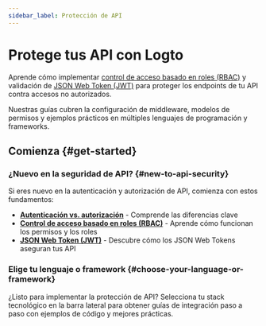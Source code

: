 ```yaml
---
sidebar_label: Protección de API
---
```


# Protege tus API con Logto

Aprende cómo implementar [control de acceso basado en roles (RBAC)](/authorization/role-based-access-control) y validación de [JSON Web Token (JWT)](https://auth.wiki/jwt) para proteger los endpoints de tu API contra accesos no autorizados.

Nuestras guías cubren la configuración de middleware, modelos de permisos y ejemplos prácticos en múltiples lenguajes de programación y frameworks.

## Comienza \{#get-started}

### ¿Nuevo en la seguridad de API? \{#new-to-api-security}

Si eres nuevo en la autenticación y autorización de API, comienza con estos fundamentos:

- **[Autenticación vs. autorización](/concepts/authn-vs-authz)** - Comprende las diferencias clave
- **[Control de acceso basado en roles (RBAC)](/authorization/role-based-access-control)** - Aprende cómo funcionan los permisos y los roles
- **[JSON Web Token (JWT)](https://auth.wiki/jwt)** - Descubre cómo los JSON Web Tokens aseguran tus API

### Elige tu lenguaje o framework \{#choose-your-language-or-framework}

¿Listo para implementar la protección de API? Selecciona tu stack tecnológico en la barra lateral para obtener guías de integración paso a paso con ejemplos de código y mejores prácticas.
